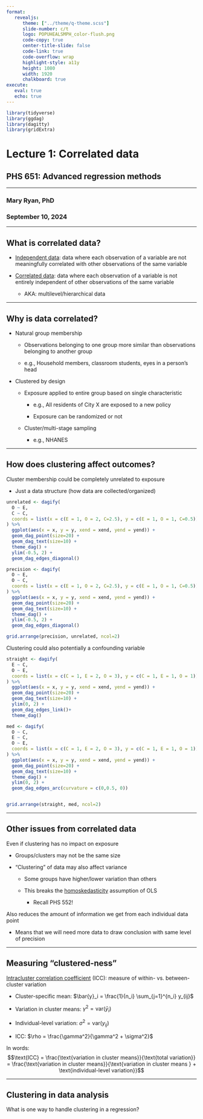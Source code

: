 ```yaml
---
format: 
   revealjs:
      theme: ["../theme/q-theme.scss"]
      slide-number: c/t
      logo: POPUHEALSMPH_color-flush.png
      code-copy: true
      center-title-slide: false
      code-link: true
      code-overflow: wrap
      highlight-style: a11y
      height: 1080
      width: 1920
      chalkboard: true
execute: 
   eval: true
   echo: true
---
```

```r
library(tidyverse)
library(ggdag)
library(dagitty)
library(gridExtra)
```
<h1> Lecture 1: Correlated data </h1>

<h2> PHS 651: Advanced regression methods </h2>

<hr>

<h3> Mary Ryan, PhD </h3>

<h3> September 10, 2024 </h3>

---

## What is correlated data?

- [Independent data]{.underline}: data where each observation of a variable are not meaningfully correlated with other observations of the same variable

- [Correlated data]{.underline}: data where each observation of a variable is not entirely independent of other observations of the same variable
   - AKA: multilevel/hierarchical data

---

## Why is data correlated?

- Natural group membership

   - Observations belonging to one group more similar than observations belonging to another group
   
   - e.g., Household members, classroom students, eyes in a person's head
   
- Clustered by design
   
   - Exposure applied to entire group based on single characteristic
   
      - e.g., All residents of City X are exposed to a new policy
   
      - Exposure can be randomized or not
   
   - Cluster/multi-stage sampling
      
      - e.g., NHANES

---

## How does clustering affect outcomes?

Cluster membership could be completely unrelated to exposure

- Just a data structure (how data are collected/organized)

```r
unrelated <- dagify(
  O ~ E,
  C ~ C,
  coords = list(x = c(E = 1, O = 2, C=2.5), y = c(E = 1, O = 1, C=0.5))
) %>%
  ggplot(aes(x = x, y = y, xend = xend, yend = yend)) +
  geom_dag_point(size=20) +
  geom_dag_text(size=10) +
  theme_dag() +
  ylim(-0.5, 2) +
  geom_dag_edges_diagonal()

precision <- dagify(
  O ~ E,
  O ~ C,
  coords = list(x = c(E = 1, O = 2, C=2.5), y = c(E = 1, O = 1, C=0.5))
) %>%
  ggplot(aes(x = x, y = y, xend = xend, yend = yend)) +
  geom_dag_point(size=20) +
  geom_dag_text(size=10) +
  theme_dag() +
  ylim(-0.5, 2) +
  geom_dag_edges_diagonal()

grid.arrange(precision, unrelated, ncol=2)
```

Clustering could also potentially a [confounding variable]{.alert}

```r
straight <- dagify(
  E ~ C,
  O ~ E,
  coords = list(x = c(C = 1, E = 2, O = 3), y = c(C = 1, E = 1, O = 1))
) %>%
  ggplot(aes(x = x, y = y, xend = xend, yend = yend)) +
  geom_dag_point(size=20) +
  geom_dag_text(size=10) +
  ylim(0, 2) +
  geom_dag_edges_link()+
  theme_dag() 

med <- dagify(
  O ~ C,
  E ~ C,
  O ~ E,
  coords = list(x = c(C = 1, E = 2, O = 3), y = c(C = 1, E = 1, O = 1))
) %>%
  ggplot(aes(x = x, y = y, xend = xend, yend = yend)) +
  geom_dag_point(size=20) +
  geom_dag_text(size=10) +
  theme_dag() +
  ylim(0, 2) +
  geom_dag_edges_arc(curvature = c(0,0.5, 0))


grid.arrange(straight, med, ncol=2)

```

<!-- Seaman S, Pavlou M, Copas A. Review of methods for handling confounding by cluster and informative cluster size in clustered data. Stat Med. 2014 Dec 30;33(30):5371-87. doi: 10.1002/sim.6277. Epub 2014 Aug 4. PMID: 25087978; PMCID: PMC4320764. -->

---

## Other issues from correlated data

Even if clustering has no impact on exposure

- Groups/clusters may not be the same size

- "Clustering" of data may also affect variance

   - Some groups have higher/lower variation than others

   - This breaks the [homoskedasticity]{.underline} assumption of OLS

      - Recall PHS 552!

Also reduces the amount of [information]{.alert} we get from each individual data point

- Means that we will need more data to draw conclusion with same level of precision

---

## Measuring "clustered-ness"

[Intracluster correlation coefficient]{.underline} (ICC): measure of within- vs. between-cluster variation

- Cluster-specific mean: $\bar{y}_i = \frac{1}{n_i} \sum_{j=1}^{n_i} y_{ij}$
   
- Variation in cluster means: $\gamma^2 = \text{var}(\bar{y}_i)$
   
- Individual-level variation: $\sigma^2 = \text{var}(y_{ij})$
   
- ICC: $\rho = \frac{\gamma^2}{\gamma^2 + \sigma^2}$

In words:
$$\text{ICC} = \frac{\text{variation in cluster means}}{\text{total variation}} = \frac{\text{variation in cluster means}}{\text{variation in cluster means } + \text{individual-level variation}}$$

---

## Clustering in data analysis

What is one way to handle clustering in a regression?